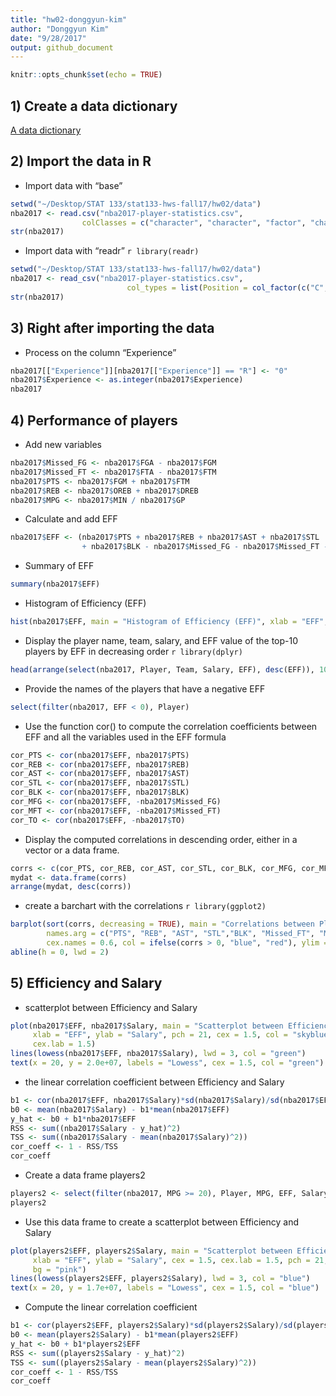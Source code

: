 ```yaml
---
title: "hw02-donggyun-kim"
author: "Donggyun Kim"
date: "9/28/2017"
output: github_document
---
```


```r
knitr::opts_chunk$set(echo = TRUE)
```
## 1) Create a data dictionary
[A data dictionary](https://github.com/dgyunkim/stat133-hws-fall17/blob/master/hw02/data/nba2017-player-statistics-dictionary.md)

## 2) Import the data in R
- Import data with "base"
```r
setwd("~/Desktop/STAT 133/stat133-hws-fall17/hw02/data")
nba2017 <- read.csv("nba2017-player-statistics.csv", 
                colClasses = c("character", "character", "factor", "character", "double", rep("integer", 19)))
str(nba2017)
```

- Import data with "readr"
`r library(readr)`
```r
setwd("~/Desktop/STAT 133/stat133-hws-fall17/hw02/data")
nba2017 <- read_csv("nba2017-player-statistics.csv", 
                          col_types = list(Position = col_factor(c("C", "PF", "SF", "PG", "SG"))))
str(nba2017)
```

## 3) Right after importing the data
- Process on the column "Experience"
```r
nba2017[["Experience"]][nba2017[["Experience"]] == "R"] <- "0"
nba2017$Experience <- as.integer(nba2017$Experience)
nba2017
```

## 4) Performance of players
- Add new variables
```r
nba2017$Missed_FG <- nba2017$FGA - nba2017$FGM
nba2017$Missed_FT <- nba2017$FTA - nba2017$FTM
nba2017$PTS <- nba2017$FGM + nba2017$FTM
nba2017$REB <- nba2017$OREB + nba2017$DREB
nba2017$MPG <- nba2017$MIN / nba2017$GP
```

- Calculate and add EFF
```r
nba2017$EFF <- (nba2017$PTS + nba2017$REB + nba2017$AST + nba2017$STL
                + nba2017$BLK - nba2017$Missed_FG - nba2017$Missed_FT - nba2017$TO) / nba2017$GP
```

- Summary of EFF
```r
summary(nba2017$EFF)
```

- Histogram of Efficiency (EFF)
```r
hist(nba2017$EFF, main = "Histogram of Efficiency (EFF)", xlab = "EFF", col = "Blue")
```

- Display the player name, team, salary, and EFF value of the top-10 players by EFF in
decreasing order
`r library(dplyr)`
```r
head(arrange(select(nba2017, Player, Team, Salary, EFF), desc(EFF)), 10)
```

- Provide the names of the players that have a negative EFF
```r
select(filter(nba2017, EFF < 0), Player)
```

- Use the function cor() to compute the correlation coefficients between EFF and all the
variables used in the EFF formula
```r
cor_PTS <- cor(nba2017$EFF, nba2017$PTS)
cor_REB <- cor(nba2017$EFF, nba2017$REB)
cor_AST <- cor(nba2017$EFF, nba2017$AST)
cor_STL <- cor(nba2017$EFF, nba2017$STL)
cor_BLK <- cor(nba2017$EFF, nba2017$BLK)
cor_MFG <- cor(nba2017$EFF, -nba2017$Missed_FG)
cor_MFT <- cor(nba2017$EFF, -nba2017$Missed_FT)
cor_TO <- cor(nba2017$EFF, -nba2017$TO)
```

- Display the computed correlations in descending order, either in a vector or a data
frame.
```r
corrs <- c(cor_PTS, cor_REB, cor_AST, cor_STL, cor_BLK, cor_MFG, cor_MFT, cor_TO)
mydat <- data.frame(corrs)
arrange(mydat, desc(corrs))
```

- create a barchart with the correlations
`r library(ggplot2)`
```r
barplot(sort(corrs, decreasing = TRUE), main = "Correlations between Player Stats and EFF",
        names.arg = c("PTS", "REB", "AST", "STL","BLK", "Missed_FT", "Missed_FG", "TO"),
        cex.names = 0.6, col = ifelse(corrs > 0, "blue", "red"), ylim = c(-1, 1))
abline(h = 0, lwd = 2)
```

## 5) Efficiency and Salary
- scatterplot between Efficiency and Salary
```r
plot(nba2017$EFF, nba2017$Salary, main = "Scatterplot between Efficiency and Salary",
     xlab = "EFF", ylab = "Salary", pch = 21, cex = 1.5, col = "skyblue", bg = "red",
     cex.lab = 1.5)
lines(lowess(nba2017$EFF, nba2017$Salary), lwd = 3, col = "green")
text(x = 20, y = 2.0e+07, labels = "Lowess", cex = 1.5, col = "green")
```

- the linear correlation coefficient between Efficiency and Salary
```r
b1 <- cor(nba2017$EFF, nba2017$Salary)*sd(nba2017$Salary)/sd(nba2017$EFF)
b0 <- mean(nba2017$Salary) - b1*mean(nba2017$EFF)
y_hat <- b0 + b1*nba2017$EFF
RSS <- sum((nba2017$Salary - y_hat)^2)
TSS <- sum((nba2017$Salary - mean(nba2017$Salary)^2))
cor_coeff <- 1 - RSS/TSS
cor_coeff
```

- Create a data frame players2
```r
players2 <- select(filter(nba2017, MPG >= 20), Player, MPG, EFF, Salary)
players2
```

- Use this data frame to create a scatterplot between Efficiency and Salary
```r
plot(players2$EFF, players2$Salary, main = "Scatterplot between Efficiency and Salary",
     xlab = "EFF", ylab = "Salary", cex = 1.5, cex.lab = 1.5, pch = 21, col = "yellow", 
     bg = "pink")
lines(lowess(players2$EFF, players2$Salary), lwd = 3, col = "blue")
text(x = 20, y = 1.7e+07, labels = "Lowess", cex = 1.5, col = "blue")
```

- Compute the linear correlation coefficient
```r
b1 <- cor(players2$EFF, players2$Salary)*sd(players2$Salary)/sd(players2$EFF)
b0 <- mean(players2$Salary) - b1*mean(players2$EFF)
y_hat <- b0 + b1*players2$EFF
RSS <- sum((players2$Salary - y_hat)^2)
TSS <- sum((players2$Salary - mean(players2$Salary)^2))
cor_coeff <- 1 - RSS/TSS
cor_coeff
```


